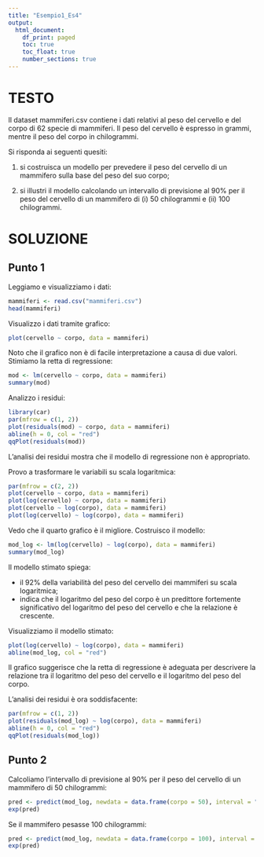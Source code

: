 ---
title: "Esempio1_Es4"
output:
  html_document: 
    df_print: paged
    toc: true
    toc_float: true
    number_sections: true
---

# TESTO

Il dataset mammiferi.csv contiene i dati relativi al peso del cervello e del corpo di 62 specie di mammiferi. Il peso del cervello è espresso in grammi, mentre il peso del corpo in chilogrammi.

Si risponda ai seguenti quesiti:

1. si costruisca un modello per prevedere il peso del cervello di un mammifero sulla base del peso del suo corpo;

2. si illustri il modello calcolando un intervallo di previsione al 90% per il peso del cervello di un mammifero di (i) 50 chilogrammi e (ii) 100 chilogrammi.

# SOLUZIONE

## Punto 1

Leggiamo e visualizziamo i dati:
```{r}
mammiferi <- read.csv("mammiferi.csv")
head(mammiferi)
```

Visualizzo i dati tramite grafico:
```{r}
plot(cervello ~ corpo, data = mammiferi)
```

Noto che il grafico non è di facile interpretazione a causa di due valori.
Stimiamo la retta di regressione:
```{r}
mod <- lm(cervello ~ corpo, data = mammiferi)
summary(mod)
```

Analizzo i residui:
```{r}
library(car)
par(mfrow = c(1, 2))
plot(residuals(mod) ~ corpo, data = mammiferi)
abline(h = 0, col = "red")
qqPlot(residuals(mod))
```

L'analisi dei residui mostra che il modello di regressione non è appropriato.

Provo a trasformare le variabili su scala logaritmica:
```{r}
par(mfrow = c(2, 2))
plot(cervello ~ corpo, data = mammiferi)
plot(log(cervello) ~ corpo, data = mammiferi)
plot(cervello ~ log(corpo), data = mammiferi)
plot(log(cervello) ~ log(corpo), data = mammiferi)
```

Vedo che il quarto grafico è il migliore. Costruisco il modello:
```{r}
mod_log <- lm(log(cervello) ~ log(corpo), data = mammiferi)
summary(mod_log)
```

Il modello stimato spiega:

 * il 92% della variabilità del peso del cervello dei mammiferi su scala logaritmica;
 * indica che il logaritmo del peso del corpo è un predittore fortemente significativo del logaritmo del peso del cervello e che la relazione è crescente.
 
Visualizziamo il modello stimato:
```{r}
plot(log(cervello) ~ log(corpo), data = mammiferi)
abline(mod_log, col = "red")
```

Il grafico suggerisce che la retta di regressione è adeguata per descrivere la relazione tra il logaritmo del peso del cervello e il logaritmo del peso del corpo.

L'analisi dei residui è ora soddisfacente:
```{r}
par(mfrow = c(1, 2))
plot(residuals(mod_log) ~ log(corpo), data = mammiferi)
abline(h = 0, col = "red")
qqPlot(residuals(mod_log))
```


## Punto 2

Calcoliamo l'intervallo di previsione al 90% per il peso del cervello di un mammifero di 50 chilogrammi:
```{r}
pred <- predict(mod_log, newdata = data.frame(corpo = 50), interval = "prediction", level = 0.90)
exp(pred)
```

Se il mammifero pesasse 100 chilogrammi:
```{r}
pred <- predict(mod_log, newdata = data.frame(corpo = 100), interval = "prediction", level = 0.90)
exp(pred)
```




